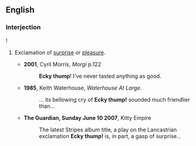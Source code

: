 {{was wotd|2009|September|25}}
==English==

===Interjection===
{{en-intj}}!

# {{context|colloquial|Northern England|dialectal}} Exclamation of [[surprise]] or [[pleasure]].
#*'''2001''', Cyril Morris, ''Morgi'' p.122
#*:'''Ecky thump'''! I've never tasted anything as good.
#*'''1985''', Keith Waterhouse, ''Waterhouse At Large.''
#*:... its bellowing cry of '''Ecky thump!''' sounded much friendlier than...
#*'''The Guardian, Sunday June 10 2007''',  Kitty Empire
#*:The latest Stripes album title, a play on the Lancastrian exclamation '''Ecky thump!''' is, in part, a gasp of surprise...